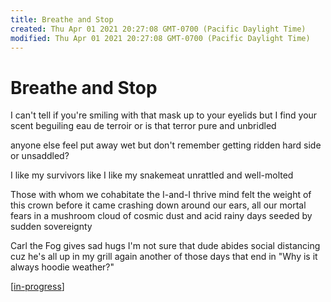```yaml
---
title: Breathe and Stop
created: Thu Apr 01 2021 20:27:08 GMT-0700 (Pacific Daylight Time)
modified: Thu Apr 01 2021 20:27:08 GMT-0700 (Pacific Daylight Time)
---
```

# Breathe and Stop

I can't tell if you're smiling
with that mask up to your eyelids
but I find your scent beguiling
eau de terroir
or is that terror
pure and unbridled

anyone else feel put away wet
but don't remember getting
ridden hard
side or unsaddled?

I like my survivors
like I like my snakemeat
unrattled and well-molted

Those with whom we cohabitate
the I-and-I thrive mind
felt the weight of this crown
before it came crashing down
around our ears,
all our mortal fears
in a mushroom cloud of cosmic dust
and acid rainy days
seeded by sudden sovereignty

Carl the Fog gives sad hugs
I'm not sure that dude abides
social distancing
cuz he's all up in my grill again
another of those days that end in "Why
is it always hoodie weather?"

[[in-progress]]

[//begin]: # "Autogenerated link references for markdown compatibility"
[in-progress]: in-progress "in-progress"
[//end]: # "Autogenerated link references"